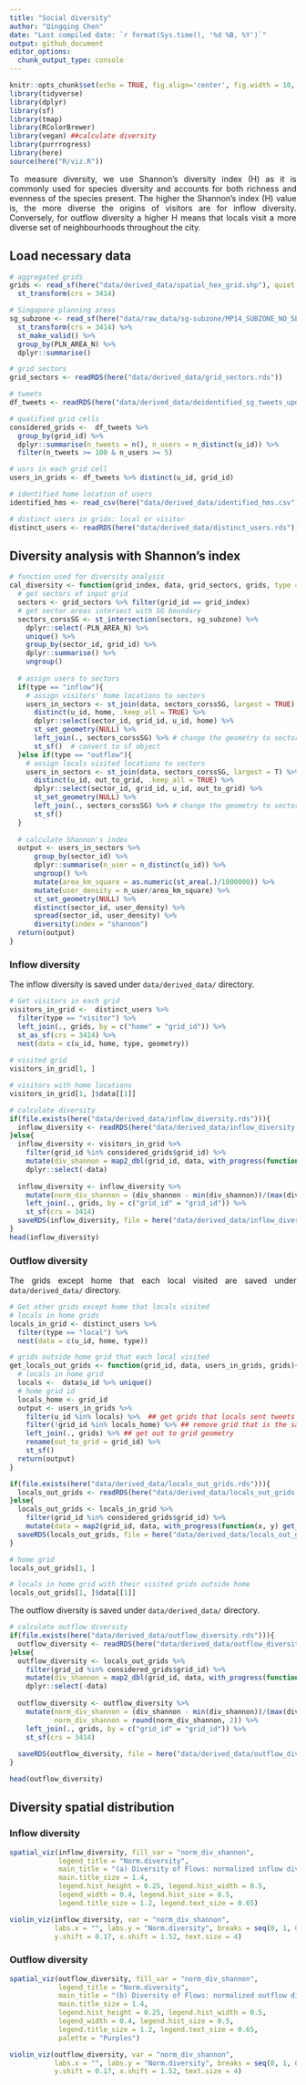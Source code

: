 ```yaml
---
title: "Social diversity"
author: "Qingqing Chen"
date: "Last compiled date: `r format(Sys.time(), '%d %B, %Y')`"
output: github_document
editor_options:
  chunk_output_type: console
---
```


<style>
body {text-align: justify}
</style>


```r
knitr::opts_chunk$set(echo = TRUE, fig.align='center', fig.width = 10, fig.height = 10, warning = FALSE, message = FALSE)
library(tidyverse)
library(dplyr)
library(sf)
library(tmap)
library(RColorBrewer)
library(vegan) ##calculate diversity
library(purrrogress)
library(here)
source(here("R/viz.R"))
```

To measure diversity, we use Shannon's diversity index (H) as it is commonly used for species diversity and accounts for both richness and evenness of the species present. The higher the Shannon's index (H) value is, the more diverse the origins of visitors are for inflow diversity. Conversely, for outflow diversity a higher H means that locals visit a more diverse set of neighbourhoods throughout the city.


## Load necessary data 

```r
# aggregated grids 
grids <- read_sf(here("data/derived_data/spatial_hex_grid.shp"), quiet = T) %>% 
  st_transform(crs = 3414)

# Singapore planning areas 
sg_subzone <- read_sf(here("data/raw_data/sg-subzone/MP14_SUBZONE_NO_SEA_PL.shp")) %>%
  st_transform(crs = 3414) %>% 
  st_make_valid() %>% 
  group_by(PLN_AREA_N) %>% 
  dplyr::summarise()

# grid sectors 
grid_sectors <- readRDS(here("data/derived_data/grid_sectors.rds"))

# tweets
df_tweets <- readRDS(here("data/derived_data/deidentified_sg_tweets_updated.rds")) 

# qualified grid cells 
considered_grids <-  df_tweets %>% 
  group_by(grid_id) %>% 
  dplyr::summarise(n_tweets = n(), n_users = n_distinct(u_id)) %>% 
  filter(n_tweets >= 100 & n_users >= 5)

# usrs in each grid cell 
users_in_grids <- df_tweets %>% distinct(u_id, grid_id)

# identified home location of users 
identified_hms <- read_csv(here("data/derived_data/identified_hms.csv"))

# distinct users in grids: local or visitor 
distinct_users <- readRDS(here("data/derived_data/distinct_users.rds"))
```


## Diversity analysis with Shannon's index 

```r
# function used for diversity analysis
cal_diversity <- function(grid_index, data, grid_sectors, grids, type = "inflow"){
  # get sectors of input grid 
  sectors <- grid_sectors %>% filter(grid_id == grid_index) 
  # get sector areas intersect with SG boundary 
  sectors_corssSG <- st_intersection(sectors, sg_subzone) %>% 
    dplyr::select(-PLN_AREA_N) %>% 
    unique() %>%
    group_by(sector_id, grid_id) %>% 
    dplyr::summarise() %>% 
    ungroup()
  
  # assign users to sectors 
  if(type == "inflow"){
    # assign visitors' home locations to sectors 
    users_in_sectors <- st_join(data, sectors_corssSG, largest = TRUE) %>% 
      distinct(u_id, home, .keep_all = TRUE) %>% 
      dplyr::select(sector_id, grid_id, u_id, home) %>% 
      st_set_geometry(NULL) %>% 
      left_join(., sectors_corssSG) %>% # change the geometry to sectors' geometry
      st_sf()  # convert to sf object 
  }else if(type == "outflow"){
    # assign locals visited locations to sectors 
    users_in_sectors <- st_join(data, sectors_corssSG, largest = T) %>% 
      distinct(u_id, out_to_grid, .keep_all = TRUE) %>% 
      dplyr::select(sector_id, grid_id, u_id, out_to_grid) %>% 
      st_set_geometry(NULL) %>% 
      left_join(., sectors_corssSG) %>% # change the geometry to sectors' geometry
      st_sf()
  }
  
  # calculate Shannon's index  
  output <- users_in_sectors %>%
      group_by(sector_id) %>%
      dplyr::summarise(n_user = n_distinct(u_id)) %>%
      ungroup() %>%
      mutate(area_km_square = as.numeric(st_area(.)/1000000)) %>%
      mutate(user_density = n_user/area_km_square) %>%
      st_set_geometry(NULL) %>%
      distinct(sector_id, user_density) %>%
      spread(sector_id, user_density) %>%
      diversity(index = "shannon") 
  return(output)
}
```

### Inflow diversity 

The inflow diversity is saved under `data/derived_data/` directory. 
```r
# Get visitors in each grid 
visitors_in_grid <-  distinct_users %>% 
  filter(type == "visitor") %>% 
  left_join(., grids, by = c("home" = "grid_id")) %>% 
  st_as_sf(crs = 3414) %>% 
  nest(data = c(u_id, home, type, geometry))
  
# visited grid 
visitors_in_grid[1, ]

# visitors with home locations 
visitors_in_grid[1, ]$data[[1]]
```


```r
# calculate diversity 
if(file.exists(here("data/derived_data/inflow_diversity.rds"))){
  inflow_diversity <- readRDS(here("data/derived_data/inflow_diversity.rds"))
}else{
  inflow_diversity <- visitors_in_grid %>% 
    filter(grid_id %in% considered_grids$grid_id) %>% 
    mutate(div_shannon = map2_dbl(grid_id, data, with_progress(function(x, y) cal_diversity(x, y, grid_sectors, grids, type = "inflow")))) %>% 
    dplyr::select(-data) 
  
  inflow_diversity <- inflow_diversity %>% 
    mutate(norm_div_shannon = (div_shannon - min(div_shannon))/(max(div_shannon) - min(div_shannon))) %>% 
    left_join(., grids, by = c("grid_id" = "grid_id")) %>% 
    st_sf(crs = 3414)
  saveRDS(inflow_diversity, file = here("data/derived_data/inflow_diversity.rds"))
}
head(inflow_diversity)
```

### Outflow diversity

The grids except home that each local visited are saved under `data/derived_data/` directory. 

```r
# Get other grids except home that locals visited 
# locals in home grids
locals_in_grid <- distinct_users %>% 
  filter(type == "local") %>% 
  nest(data = c(u_id, home, type))

# grids outside home grid that each local visited 
get_locals_out_grids <- function(grid_id, data, users_in_grids, grids){
  # locals in home grid 
  locals <-  data$u_id %>% unique()
  # home grid id 
  locals_home <- grid_id
  output <- users_in_grids %>% 
    filter(u_id %in% locals) %>%  ## get grids that locals sent tweets 
    filter(!grid_id %in% locals_home) %>% ## remove grid that is the same as the home
    left_join(., grids) %>% ## get out to grid geometry
    rename(out_to_grid = grid_id) %>% 
    st_sf() 
  return(output)
}

if(file.exists(here("data/derived_data/locals_out_grids.rds"))){
  locals_out_grids <- readRDS(here("data/derived_data/locals_out_grids.rds")) 
}else{
  locals_out_grids <- locals_in_grid %>% 
    filter(grid_id %in% considered_grids$grid_id) %>% 
    mutate(data = map2(grid_id, data, with_progress(function(x, y) get_locals_out_grids(x, y, users_in_grids, grids))))
  saveRDS(locals_out_grids, file = here("data/derived_data/locals_out_grids.rds"))
}

# home grid 
locals_out_grids[1, ]

# locals in home grid with their visited grids outside home 
locals_out_grids[1, ]$data[[1]]
```

The outflow diversity is saved under `data/derived_data/` directory. 
```r
# calculate outflow diversity 
if(file.exists(here("data/derived_data/outflow_diversity.rds"))){
  outflow_diversity <- readRDS(here("data/derived_data/outflow_diversity.rds"))
}else{
  outflow_diversity <- locals_out_grids %>% 
    filter(grid_id %in% considered_grids$grid_id) %>% 
    mutate(div_shannon = map2_dbl(grid_id, data, with_progress(function(x, y) cal_diversity(x, y, grid_sectors, grids, type = "outflow")))) %>% 
    dplyr::select(-data) 
  
  outflow_diversity <- outflow_diversity %>% 
    mutate(norm_div_shannon = (div_shannon - min(div_shannon))/(max(div_shannon) - min(div_shannon)), 
           norm_div_shannon = round(norm_div_shannon, 2)) %>% 
    left_join(., grids, by = c("grid_id" = "grid_id")) %>% 
    st_sf(crs = 3414)
    
  saveRDS(outflow_diversity, file = here("data/derived_data/outflow_diversity.rds"))
}

head(outflow_diversity)
```


## Diversity spatial distribution 

### Inflow diversity 

```r
spatial_viz(inflow_diversity, fill_var = "norm_div_shannon", 
            legend_title = "Norm.diversity", 
            main_title = "(a) Diversity of Flows: normalized inflow diversity", 
            main.title_size = 1.4,
            legend.hist_height = 0.25, legend.hist_width = 0.5,
            legend_width = 0.4, legend.hist_size = 0.5,
            legend.title_size = 1.2, legend.text_size = 0.65)
```


```r
violin_viz(inflow_diversity, var = "norm_div_shannon",  
           labs.x = "", labs.y = "Norm.diversity", breaks = seq(0, 1, 0.1),
           y.shift = 0.17, x.shift = 1.52, text.size = 4)
```

### Outflow diversity

```r
spatial_viz(outflow_diversity, fill_var = "norm_div_shannon", 
            legend_title = "Norm.diversity", 
            main_title = "(b) Diversity of Flows: normalized outflow diversity", 
            main.title_size = 1.4,
            legend.hist_height = 0.25, legend.hist_width = 0.5,
            legend_width = 0.4, legend.hist_size = 0.5,
            legend.title_size = 1.2, legend.text_size = 0.65,
            palette = "Purples")
```


```r
violin_viz(outflow_diversity, var = "norm_div_shannon",
           labs.x = "", labs.y = "Norm.diversity", breaks = seq(0, 1, 0.1), 
           y.shift = 0.17, x.shift = 1.52, text.size = 4)
```
